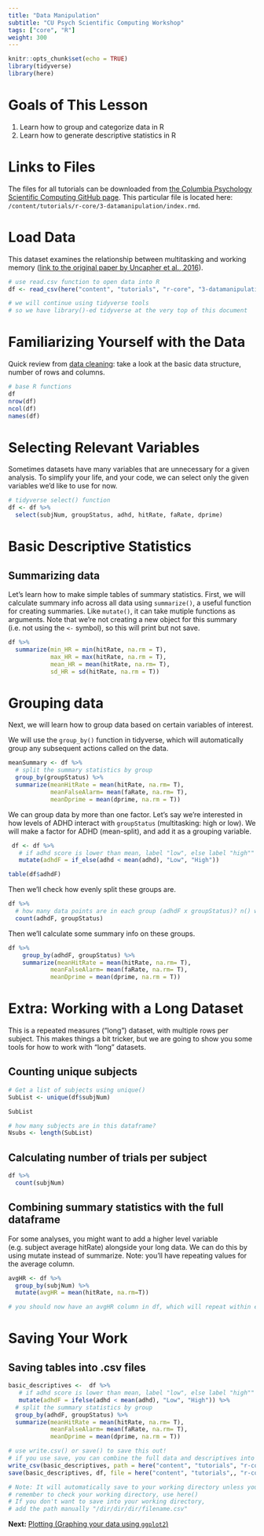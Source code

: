 ```yaml
---
title: "Data Manipulation"
subtitle: "CU Psych Scientific Computing Workshop"
tags: ["core", "R"]
weight: 300
---
```


```r
knitr::opts_chunk$set(echo = TRUE)
library(tidyverse)
library(here)
```

# Goals of This Lesson

1. Learn how to group and categorize data in R 
2. Learn how to generate descriptive statistics in R

# Links to Files

The files for all tutorials can be downloaded from [the Columbia Psychology Scientific Computing GitHub page](https://github.com/cu-psych-computing/cu-psych-comp-tutorial){target="_blank"}. This particular file is located here: `/content/tutorials/r-core/3-datamanipulation/index.rmd`.

# Load Data

This dataset examines the relationship between multitasking and working memory ([link to the original paper by Uncapher et al., 2016](https://www.ncbi.nlm.nih.gov/pmc/articles/PMC4733435/pdf/nihms712443.pdf){target="_blank"}).

```r
# use read.csv function to open data into R 
df <- read_csv(here("content", "tutorials", "r-core", "3-datamanipulation", "uncapher_2016_repeated_measures_dataset.csv"))

# we will continue using tidyverse tools
# so we have library()-ed tidyverse at the very top of this document
```

# Familiarizing Yourself with the Data

Quick review from [data cleaning](/tutorials/r-core/2-datacleaning/): take a look at the basic data structure, number of rows and columns.

```r
# base R functions
df
nrow(df)
ncol(df)
names(df)
```

# Selecting Relevant Variables

Sometimes datasets have many variables that are unnecessary for a given analysis. To simplify your life, and your code, we can select only the given variables we'd like to use for now.

```r
# tidyverse select() function 
df <- df %>% 
  select(subjNum, groupStatus, adhd, hitRate, faRate, dprime)
```

# Basic Descriptive Statistics

## Summarizing data

Let's learn how to make simple tables of summary statistics.
First, we will calculate summary info across all data using `summarize()`, a useful function for creating summaries. Like `mutate()`, it can take mutiple functions as arguments. Note that we're not creating a new object for this summary (i.e. not using the `<-` symbol), so this will print but not save.

```r
df %>% 
  summarize(min_HR = min(hitRate, na.rm = T),
            max_HR = max(hitRate, na.rm = T), 
            mean_HR = mean(hitRate, na.rm= T), 
            sd_HR = sd(hitRate, na.rm = T))
```

# Grouping data

Next, we will learn how to group data based on certain variables of interest.

We will use the `group_by()` function in tidyverse, which will automatically group any subsequent actions called on the data. 

```r
meanSummary <- df %>% 
  # split the summary statistics by group 
  group_by(groupStatus) %>%
  summarize(meanHitRate = mean(hitRate, na.rm= T), 
            meanFalseAlarm= mean(faRate, na.rm= T),
            meanDprime = mean(dprime, na.rm = T))
```

We can group data by more than one factor. Let's say we're interested in how levels of ADHD interact with `groupStatus` (multitasking: high or low). We will make a factor for ADHD (mean-split), and add it as a grouping variable.

```r
 df <- df %>% 
   # if adhd score is lower than mean, label "low", else label "high""
   mutate(adhdF = if_else(adhd < mean(adhd), "Low", "High")) 

table(df$adhdF)
```

Then we'll check how evenly split these groups are.

```r
df %>%
  # how many data points are in each group (adhdF x groupStatus)? n() will calculate this for us.
  count(adhdF, groupStatus)
```

Then we'll calculate some summary info on these groups.

```r
df %>%
    group_by(adhdF, groupStatus) %>%
    summarize(meanHitRate = mean(hitRate, na.rm= T), 
            meanFalseAlarm= mean(faRate, na.rm= T),
            meanDprime = mean(dprime, na.rm = T))
```

# Extra: Working with a Long Dataset 

This is a repeated measures ("long") dataset, with multiple rows per subject. This makes things a bit tricker, but we are going to show you some tools for how to work with "long" datasets.

## Counting unique subjects

```r
# Get a list of subjects using unique()
SubList <- unique(df$subjNum)

SubList

# how many subjects are in this dataframe?
Nsubs <- length(SubList)
```

## Calculating number of trials per subject

```r
df %>%
  count(subjNum)
```

## Combining summary statistics with the full dataframe

For some analyses, you might want to add a higher level variable (e.g. subject average hitRate) alongside your long data. We can do this by using mutate instead of summarize. Note: you'll have repeating values for the average column.

```r
avgHR <- df %>% 
  group_by(subjNum) %>% 
  mutate(avgHR = mean(hitRate, na.rm=T))

# you should now have an avgHR column in df, which will repeat within each subject, but vary across subjects.
```

# Saving Your Work

## Saving tables into .csv files

```r
basic_descriptives <-  df %>% 
   # if adhd score is lower than mean, label "low", else label "high""
   mutate(adhdF = ifelse(adhd < mean(adhd), "Low", "High")) %>%
  # split the summary statistics by group 
  group_by(adhdF, groupStatus) %>%
  summarize(meanHitRate = mean(hitRate, na.rm= T), 
            meanFalseAlarm= mean(faRate, na.rm= T),
            meanDprime = mean(dprime, na.rm = T))
```

```r
# use write.csv() or save() to save this out!
# if you use save, you can combine the full data and descriptives into a tidy package.
write_csv(basic_descriptives, path = here("content", "tutorials", "r-core", "3-datamanipulation", "myDescriptives.csv"))
save(basic_descriptives, df, file = here("content", "tutorials",, "r-core", "3-datamanipulation", "StudyData.rda"))

# Note: It will automatically save to your working directory unless you specify otherise 
# remember to check your working directory, use here() 
# If you don't want to save into your working directory,
# add the path manually "/dir/dir/dir/filename.csv"
```

**Next:** [Plotting (Graphing your data using `ggplot2`)](/tutorials/r-core/4-plotting/)
